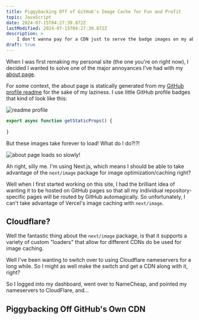 ```yaml
---
title: Piggybacking Off of GitHub's Image Cache for Fun and Profit
topic: JavaScript
date: 2024-07-15T04:27:39.872Z
lastModified: 2024-07-15T04:27:39.872Z
description: >
    I don't wanna pay for a CDN just to serve the badge images on my about page on this website. But if my about page is statically generated from my GitHub profile readme, then why not just piggyback off of their Camo CDN cache?
draft: true
---
```


When I was first remaking my personal site (the one you're on right now), I decided I wanted to solve one of the major annoyances I've had with my [about page](https://amydev.me/about).

For some context, the about page is statically generated from my [GitHub profile readme](https://github.com/amydevs) for the sake of my laziness. I use little GitHub profile badges that kind of look like this:

![readme profile](./2024-07-15-piggyback-gh-camo/about.png)

```ts
export async function getStaticProps() {
    
}
```

But these images take forever to load! What do I do?!?!

![about page loads so slowly!](./2024-07-15-piggyback-gh-camo/slow_load.gif)

Ah right, silly me. I'm using Next.js, which means I should be able to take advantage of the `next/image` package for image optimization/caching right?

Well when I first started working on this site, I had the brilliant idea of wanting it to be hosted on GitHub pages so that all my individual repository-specific pages will be routed by GitHub automagically. So unfortunately, I can't take advantage of Vercel's image caching with `next/image`.

## Cloudflare?

Well the fantastic thing about the `next/image` package, is that it supports a variety of custom "loaders" that allow for different CDNs do be used for image caching.

Well I've been wanting to switch over to using Cloudflare nameservers for a long while. So I might as well make the switch and get a CDN along with it, right?

So I logged into my dashboard, went over to NameCheap, and pointed my nameservers to CloudFlare, and...


## Piggybacking Off GitHub's Own CDN